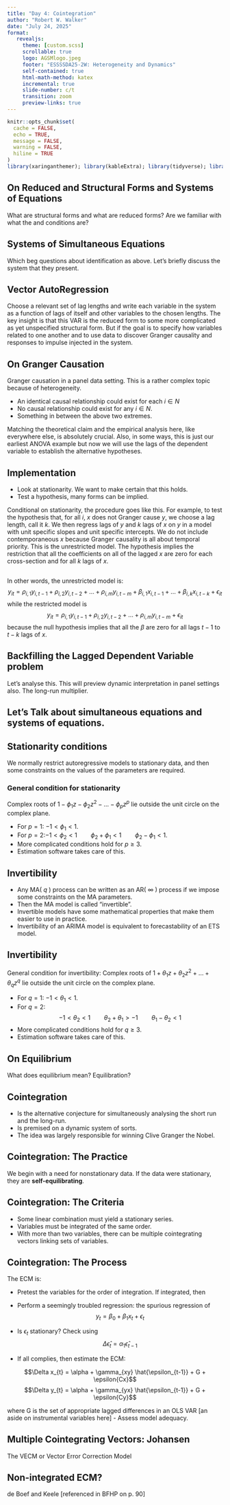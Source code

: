 ```yaml
---
title: "Day 4: Cointegration"
author: "Robert W. Walker"
date: "July 24, 2025"
format: 
   revealjs:
     theme: [custom.scss]
     scrollable: true
     logo: AGSMlogo.jpeg
     footer: "ESSSSDA25-2W: Heterogeneity and Dynamics"
     self-contained: true
     html-math-method: katex
     incremental: true
     slide-number: c/t
     transition: zoom
     preview-links: true
---
```


```r
knitr::opts_chunk$set(
  cache = FALSE,
  echo = TRUE,
  message = FALSE, 
  warning = FALSE,
  hiline = TRUE
)
library(xaringanthemer); library(kableExtra); library(tidyverse); library(skimr)
```

## On Reduced and Structural Forms and Systems of Equations

What are structural forms and what are reduced forms?
Are we familiar with what the \emph{rank} and \emph{order} conditions are?


## Systems of Simultaneous Equations

Which beg questions about identification as above.  Let's briefly discuss the system that they present.


## Vector AutoRegression

Choose a relevant set of lag lengths and write each variable in the system as a function of lags of itself and other variables to the chosen lengths.  The key insight is that this VAR is the reduced form to some more complicated as yet unspecified structural form.  But if the goal is to specify how variables related to one another and to use data to discover Granger causality and responses to impulse injected in the system.

## On Granger Causation

Granger causation\footnote{In the remainder of this discussion, when I use the word cause, I mean it in a Granger sense which may differ dramatically from more common understandings of causal.} in a panel data setting.  This is a rather complex topic because of heterogeneity.

- An identical causal relationship could exist for each $i \in N$
- No causal relationship could exist for any $i \in N$.
- Something in between the above two extremes.

Matching the theoretical claim and the empirical analysis here, like everywhere else, is absolutely crucial.  Also, in some ways, this is just our earliest ANOVA example but now we will use the lags of the dependent variable to establish the alternative hypotheses.

## Implementation

- Look at stationarity.  We want to make certain that this holds.
- Test a hypothesis, many forms can be implied.

Conditional on stationarity, the procedure goes like this.  For example, to test the hypothesis that, for all $i$, $x$ does not Granger cause $y$, we choose a lag length, call it $k$.  We then regress lags of $y$ and $k$ lags of $x$ on $y$ in a model with unit specific slopes and unit specific intercepts.  We do not include contemporaneous $x$ because Granger causality is all about temporal priority.  This is the unrestricted model.  The hypothesis implies the restriction that all the coefficients on all of the lagged $x$ are zero for each cross-section and for all $k$ lags of $x$.

##

In other words, the unrestricted model is:
$$y_{it} = \rho_{i,1} y_{i,t-1} + \rho_{i,2} y_{i,t-2} + \ldots + \rho_{i,m} y_{i,t-m} + \beta_{i,1} x_{i,t-1} + \ldots + \beta_{i,k} x_{i,t-k} + \epsilon_{it}$$ while the restricted model is
$$y_{it} = \rho_{i,1} y_{i,t-1} + \rho_{i,2} y_{i,t-2} + \ldots + \rho_{i,m} y_{i,t-m} + \epsilon_{it}$$
because the null hypothesis implies that all the $\beta$ are zero for all lags $t-1$ to $t-k$ lags of $x$.

## Backfilling the Lagged Dependent Variable problem

Let's analyse this.  This will preview dynamic interpretation in panel settings also.  The long-run multiplier.

## Let's Talk about simultaneous equations and systems of equations.

## Stationarity conditions

We normally restrict autoregressive models to stationary data, and then some constraints on the values of the parameters are required.

### General condition for stationarity

Complex roots of $1-\phi_1 z - \phi_2 z^2 - \dots - \phi_pz^p$ lie outside the unit circle on the complex plane.

* For $p=1$: $-1<\phi_1<1$.
* For $p=2$:\newline $-1<\phi_2<1\qquad \phi_2+\phi_1 < 1 \qquad \phi_2 -\phi_1 < 1$.
* More complicated conditions hold for $p\ge3$.
* Estimation software takes care of this.

## Invertibility

* Any MA( $q$ ) process can be written as an AR( $\infty$ ) process if we impose some constraints on the MA parameters.
* Then the MA model is called "invertible".
* Invertible models have some mathematical properties that make them easier to use in practice.
* Invertibility of an ARIMA model is equivalent to forecastability of an ETS model.

## Invertibility

General condition for invertibility:
  Complex roots of $1+\theta_1 z + \theta_2 z^2 + \dots + \theta_qz^q$ lie outside the unit circle on the complex plane.


* For $q=1$: $-1<\theta_1<1$.
* For $q=2$: $$-1<\theta_2<1 \qquad \theta_2+\theta_1 >-1 \qquad \theta_1 -\theta_2 < 1$$
* More complicated conditions hold for $q\ge3$.
* Estimation software takes care of this.


## On Equilibrium

What does equilibrium mean?  Equilibration?

## Cointegration

- Is the alternative conjecture for simultaneously analysing the short run and the long-run.
- Is premised on a dynamic system of sorts.
- The idea was largely responsible for winning Clive Granger the Nobel.


## Cointegration: The Practice

We begin with a need for nonstationary data.  If the data were stationary, they are **self-equilibrating**.


## Cointegration: The Criteria

- Some linear combination must yield a stationary series.
- Variables must be integrated of the same order.
- With more than two variables, there can be multiple cointegrating vectors linking sets of variables.

## Cointegration: The Process

The ECM is:

- Pretest the variables for the order of integration.  If integrated, then
- Perform a seemingly troubled regression: the spurious regression of $$y_{t} = \beta_{0} + \beta_{1}x_{t} + \epsilon_{t}$$

- Is $\epsilon_{t}$ stationary?  Check using $$\Delta \hat{\epsilon}_{t} = \alpha_{1}\hat{\epsilon}_{t-1}$$

- If all complies, then estimate the ECM:

$$\Delta x_{t} = \alpha + \gamma_{xy} \hat{\epsilon_{t-1}} + G + \epsilon{Cx}$$
$$\Delta y_{t} = \alpha + \gamma_{yx} \hat{\epsilon_{t-1}} + G + \epsilon{Cy}$$

where G is the set of appropriate lagged differences in an OLS VAR [an aside on instrumental variables here]
- Assess model adequacy.


## Multiple Cointegrating Vectors: Johansen

The VECM or Vector Error Correction Model


## Non-integrated ECM?

de Boef and Keele [referenced in BFHP on p. 90] 
